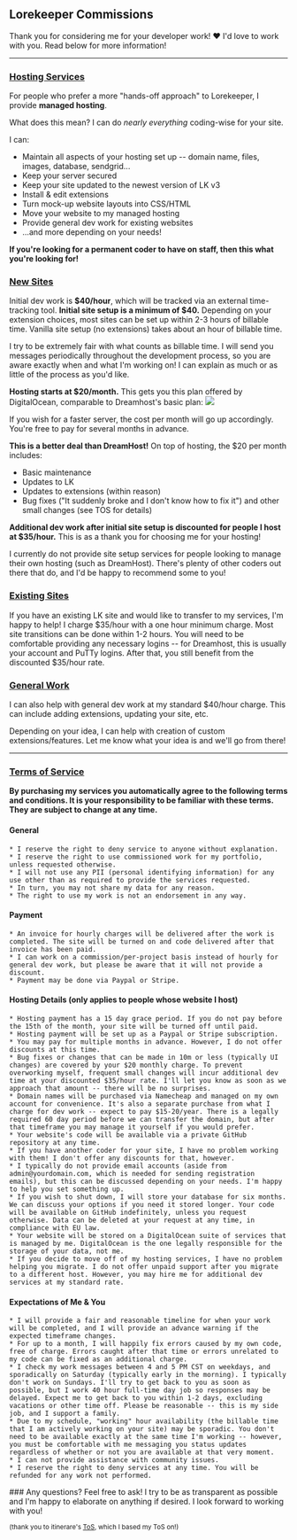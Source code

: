 ## Lorekeeper Commissions

Thank you for considering me for your developer work! ❤️ I'd love to work with you. Read below for more information!
        <hr class="h-px my-8 bg-gray-200 border-0 dark:bg-gray-700" />

### <div id="hosting"><a target="_blank" href="#hosting">Hosting Services</a></div>

For people who prefer a more "hands-off approach" to Lorekeeper, I provide **managed hosting**. 

What does this mean? I can do *nearly everything* coding-wise for your site.

I can:
* Maintain all aspects of your hosting set up -- domain name, files, images, database, sendgrid...
* Keep your server secured
* Keep your site updated to the newest version of LK v3
* Install & edit extensions
* Turn mock-up website layouts into CSS/HTML
* Move your website to my managed hosting
* Provide general dev work for existing websites
* ...and more depending on your needs!

**If you're looking for a permanent coder to have on staff, then this what you're looking for!**

### <div id="newsite"><a target="_blank" href="#newsite">New Sites</a></div>

Initial dev work is **$40/hour**, which will be tracked via an external time-tracking tool. **Initial site setup is a minimum of $40.** Depending on your extension choices, most sites can be set up within 2-3 hours of billable time. Vanilla site setup (no extensions) takes about an hour of billable time.

I try to be extremely fair with what counts as billable time. I will send you messages periodically throughout the development process, so you are aware exactly when and what I'm working on! I can explain as much or as little of the process as you'd like.

**Hosting starts at $20/month.** This gets you this plan offered by DigitalOcean, comparable to Dreamhost's basic plan:
<img src="/img/digitaloceanplan.png" class="m-auto"/>

If you wish for a faster server, the cost per month will go up accordingly. You're free to pay for several months in advance.

**This is a better deal than DreamHost!** On top of hosting, the $20 per month includes:

* Basic maintenance
* Updates to LK
* Updates to extensions (within reason)
* Bug fixes (&quot;It suddenly broke and I don't know how to fix it&quot;) and other small changes (see TOS for details)

**Additional dev work after initial site setup is discounted for people I host at $35/hour.** This is as a thank you for choosing me for your hosting!

I currently do not provide site setup services for people looking to manage their own hosting (such as DreamHost). There's plenty of other coders out there that do, and I'd be happy to recommend some to you!

### <div id="existing"><a target="_blank" href="#existing">Existing Sites</a></div>
If you have an existing LK site and would like to transfer to my services, I'm happy to help! I charge $35/hour with a one hour minimum charge. Most site transitions can be done within 1-2 hours. You will need to be comfortable providing any necessary logins -- for Dreamhost, this is usually your account and PuTTy logins. After that, you still benefit from the discounted $35/hour rate.

### <div id="generalwork"><a target="_blank" href="#generalwork">General Work</a></div>
I can also help with general dev work at my standard $40/hour charge. This can include adding extensions, updating your site, etc.

Depending on your idea, I can help with creation of custom extensions/features. Let me know what your idea is and we'll go from there!

<hr class="h-px my-8 bg-gray-200 border-0 dark:bg-gray-700" />

### <div id="tos"><a target="_blank" href="#tos">Terms of Service</a></div>

**By purchasing my services you automatically agree to the following terms and conditions. It is your responsibility to be familiar with these terms. They are subject to change at any time.**

#### General

    * I reserve the right to deny service to anyone without explanation.
    * I reserve the right to use commissioned work for my portfolio, unless requested otherwise.
    * I will not use any PII (personal identifying information) for any use other than as required to provide the services requested.
    * In turn, you may not share my data for any reason.
    * The right to use my work is not an endorsement in any way.

#### Payment

    * An invoice for hourly charges will be delivered after the work is completed. The site will be turned on and code delivered after that invoice has been paid.
    * I can work on a commission/per-project basis instead of hourly for general dev work, but please be aware that it will not provide a discount.
    * Payment may be done via Paypal or Stripe.

#### Hosting Details (only applies to people whose website I host)

    * Hosting payment has a 15 day grace period. If you do not pay before the 15th of the month, your site will be turned off until paid.
    * Hosting payment will be set up as a Paypal or Stripe subscription.
    * You may pay for multiple months in advance. However, I do not offer discounts at this time.
    * Bug fixes or changes that can be made in 10m or less (typically UI changes) are covered by your $20 monthly charge. To prevent overworking myself, frequent small changes will incur additional dev time at your discounted $35/hour rate. I'll let you know as soon as we approach that amount -- there will be no surprises.
    * Domain names will be purchased via Namecheap and managed on my own account for convenience. It's also a separate purchase from what I charge for dev work -- expect to pay $15-20/year. There is a legally required 60 day period before we can transfer the domain, but after that timeframe you may manage it yourself if you would prefer.
    * Your website's code will be available via a private GitHub repository at any time.
    * If you have another coder for your site, I have no problem working with them! I don't offer any discounts for that, however.
    * I typically do not provide email accounts (aside from admin@yourdomain.com, which is needed for sending registration emails), but this can be discussed depending on your needs. I'm happy to help you set something up.
    * If you wish to shut down, I will store your database for six months. We can discuss your options if you need it stored longer. Your code will be available on GitHub indefinitely, unless you request otherwise. Data can be deleted at your request at any time, in compliance with EU law.
    * Your website will be stored on a DigitalOcean suite of services that is managed by me. DigitalOcean is the one legally responsible for the storage of your data, not me.
    * If you decide to move off of my hosting services, I have no problem helping you migrate. I do not offer unpaid support after you migrate to a different host. However, you may hire me for additional dev services at my standard rate.

#### Expectations of Me & You

    * I will provide a fair and reasonable timeline for when your work will be completed, and I will provide an advance warning if the expected timeframe changes.
    * For up to a month, I will happily fix errors caused by my own code, free of charge. Errors caught after that time or errors unrelated to my code can be fixed as an additional charge.
    * I check my work messages between 4 and 5 PM CST on weekdays, and sporadically on Saturday (typically early in the morning). I typically don't work on Sundays. I'll try to get back to you as soon as possible, but I work 40 hour full-time day job so responses may be delayed. Expect me to get back to you within 1-2 days, excluding vacations or other time off. Please be reasonable -- this is my side job, and I support a family.
    * Due to my schedule, "working" hour availability (the billable time that I am actively working on your site) may be sporadic. You don't need to be available exactly at the same time I'm working -- however, you must be comfortable with me messaging you status updates regardless of whether or not you are available at that very moment.
    * I can not provide assistance with community issues.
    * I reserve the right to deny services at any time. You will be refunded for any work not performed.

<div class="text-center">
### Any questions? Feel free to ask!
I try to be as transparent as possible and I'm happy to elaborate on anything if desired. I look forward to working with you!

<sub>(thank you to itinerare's <a href="https://www.itinerare.net/commissions/code/tos">ToS</a>, which I based my ToS on!)</sub>
</div>
